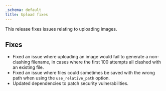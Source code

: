 ```yaml
---
_schema: default
title: Upload fixes
---
```

This release fixes issues relating to uploading images.

## Fixes

* Fixed an issue where uploading an image would fail to generate a non-clashing filename, in cases where the first 100 attempts all clashed with an existing file.
* Fixed an issue where files could sometimes be saved with the wrong path when using the `use_relative_path` option.
* Updated dependencies to patch security vulnerabilities.